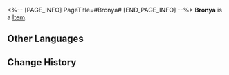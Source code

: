 <%-- [PAGE_INFO]
PageTitle=#Bronya#
[END_PAGE_INFO] --%>
{{Item Infobox
|id          = 250101
|image       = Item Bronya.png{{subst:void|<!--$UPLOAD:<<SpriteOutput/AvatarShopIcon/Avatar/1101.png>-<Item Bronya.png>-<Item Icons>>-->}}
|type        = 
|invCategory = 
|rarity      = 5
|effect      = 
|description = 
}}
'''Bronya''' is a [[Item]].

==Other Languages==
{{Other Languages
|en   = Bronya
|zhs  = 布洛妮娅
|zht  = 布洛妮婭
|ja   = ブローニャ
|ko   = 브로냐
|es   = Bronya
|fr   = Bronya
|ru   = Броня
|th   = Bronya
|vi   = Bronya
|de   = Bronya
|id   = Bronya
|pt   = Bronya
}}

==Change History==
{{Change History|1.1}}